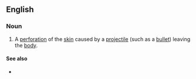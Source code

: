 ==English==

===Noun===
{{en-noun|head=[[exit]] [[wound]]}}

# {{medicine|forensics}} A [[perforation]] of the [[skin]] caused by a [[projectile]] (such as a [[bullet]]) leaving the [[body]].

====See also====
* {{sense|perforation of the skin}} {{l/en|entry wound}}